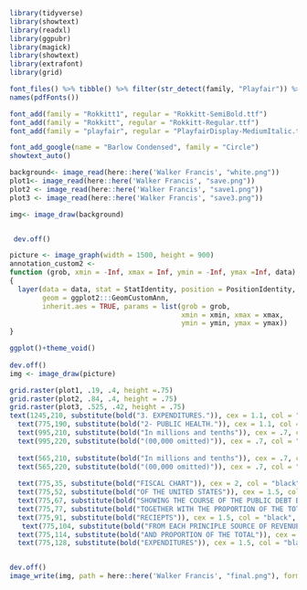 ```r
library(tidyverse)
library(showtext)
library(readxl)
library(ggpubr)
library(magick)
library(showtext)
library(extrafont)
library(grid)
```
```r
font_files() %>% tibble() %>% filter(str_detect(family, "Playfair")) %>% pull(file)
names(pdfFonts())

font_add(family = "Rokkitt1", regular = "Rokkitt-SemiBold.ttf")
font_add(family = "Rokkitt", regular = "Rokkitt-Regular.ttf")
font_add(family = "playfair", regular = "PlayfairDisplay-MediumItalic.ttf")

font_add_google(name = "Barlow Condensed", family = "Circle")
showtext_auto()

```

```r
background<- image_read(here::here('Walker Francis', "white.png"))
plot1<- image_read(here::here('Walker Francis', "save.png"))
plot2 <- image_read(here::here('Walker Francis', "save1.png"))
plot3 <- image_read(here::here('Walker Francis', "save3.png"))

img<- image_draw(background)


 dev.off()


```

```r

picture <- image_graph(width = 1500, height = 900)
annotation_custom2 <- 
function (grob, xmin = -Inf, xmax = Inf, ymin = -Inf, ymax =Inf, data) 
{
  layer(data = data, stat = StatIdentity, position = PositionIdentity, 
        geom = ggplot2:::GeomCustomAnn, 
        inherit.aes = TRUE, params = list(grob = grob, 
                                          xmin = xmin, xmax = xmax, 
                                          ymin = ymin, ymax = ymax))
}

ggplot()+theme_void()
    
dev.off()
img <- image_draw(picture)

grid.raster(plot1, .19, .4, height =.75)
grid.raster(plot2, .84, .4, height = .75)
grid.raster(plot3, .525, .42, height = .75)
text(1245,210, substitute(bold("3. EXPENDITURES.")), cex = 1.1, col = "black", family = 'Rokkitt1')+
  text(775,190, substitute(bold("2- PUBLIC HEALTH.")), cex = 1.1, col = "black", family = 'Rokkitt1')+
  text(995,210, substitute(bold("In millions and tenths")), cex = .7, col = "black", family = 'playfair')+
  text(995,220, substitute(bold("(00,000 omitted)")), cex = .7, col = "black", family = 'playfair')+
  
  text(565,210, substitute(bold("In millions and tenths")), cex = .7, col = "black", family = 'playfair')+
  text(565,220, substitute(bold("(00,000 omitted)")), cex = .7, col = "black", family = 'playfair')+
  
  text(775,35, substitute(bold("FISCAL CHART")), cex = 2, col = "black", family = 'Rokkitt1')+
  text(775,52, substitute(bold("OF THE UNITED STATES")), cex = 1.5, col = "black", family = 'Rokkitt1')+
  text(775,67, substitute(bold("SHOWING THE COURSE OF THE PUBLIC DEBT BY YEARS 1789 TO 1870.")), cex = 1, col = "black", family = 'Rokkitt')+
  text(775,77, substitute(bold("TOGETHER WITH THE PROPORTION OF THE TOTAL")), cex = 1, col = "black", family = 'Rokkitt')+
  text(775,91, substitute(bold("RECIEPTS")), cex = 1.5, col = "black", family = 'Rokkitt1')+
   text(775,104, substitute(bold("FROM EACH PRINCIPLE SOURCE OF REVENUE")), cex = 1, col = "black", family = 'Rokkitt')+
  text(775,114, substitute(bold("AND PROPORTION OF THE TOTAL")), cex = 1, col = "black", family = 'Rokkitt')+
  text(775,128, substitute(bold("EXPENDITURES")), cex = 1.5, col = "black", family = 'Rokkitt1')


dev.off()
image_write(img, path = here::here('Walker Francis', "final.png"), format = "png")

```